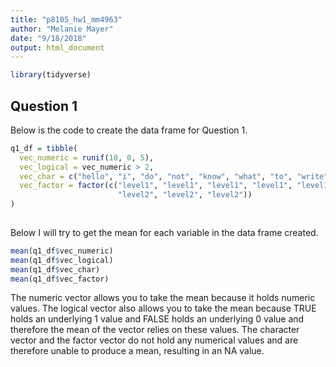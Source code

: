 ```yaml
---
title: "p8105_hw1_mm4963"
author: "Melanie Mayer"
date: "9/18/2018"
output: html_document
---
```


```r
library(tidyverse)
```

## Question 1

Below is the code to create the data frame for Question 1. 

```r
q1_df = tibble(
  vec_numeric = runif(10, 0, 5),
  vec_logical = vec_numeric > 2,
  vec_char = c("hello", "i", "do", "not", "know", "what", "to", "write", "here", "soooo"),
  vec_factor = factor(c("level1", "level1", "level1", "level1", "level1", "level2", "level2",
                        "level2", "level2", "level2"))
)
  

```

Below I will try to get the mean for each variable in the data frame created.

```r

mean(q1_df$vec_numeric)
mean(q1_df$vec_logical)
mean(q1_df$vec_char)
mean(q1_df$vec_factor)

```

The numeric vector allows you to take the mean because it holds numeric values. The logical vector also allows you to take the mean because TRUE holds an underlying 1 value and FALSE holds an underlying 0 value and therefore the mean of the vector relies on these values. The character vector and the factor vector do not hold any numerical values and are therefore unable to produce a mean, resulting in an NA value. 

